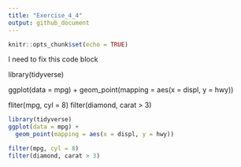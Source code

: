 ```yaml
---
title: "Exercise_4_4"
output: github_document
---
```


```r
knitr::opts_chunk$set(echo = TRUE)
```

I need to fix this code block

library(tidyverse)

ggplot(data = mpg) + 
  geom_point(mapping = aes(x = displ, y = hwy))

fliter(mpg, cyl = 8)
filter(diamond, carat > 3)

```r
library(tidyverse)
ggplot(data = mpg) +
  geom_point(mapping = aes(x = displ, y = hwy))

filter(mpg, cyl = 8)
filter(diamond, carat > 3)
```
